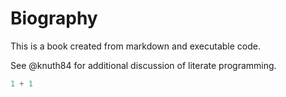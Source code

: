 # Biography

This is a book created from markdown and executable code.

See @knuth84 for additional discussion of literate programming.

```r
1 + 1
```
